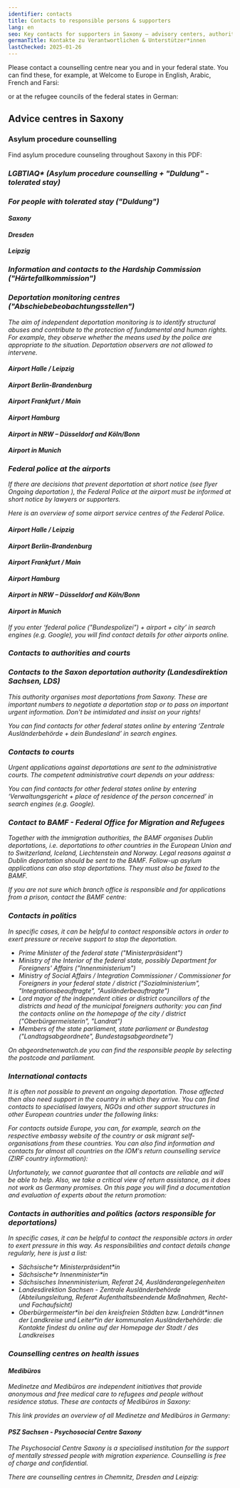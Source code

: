 ```yaml
---
identifier: contacts
title: Contacts to responsible persons & supporters
lang: en
seo: Key contacts for supporters in Saxony – advisory centers, authorities, courts, and political contacts for individuals at risk of deportation.
germanTitle: Kontakte zu Verantwortlichen & Unterstützer*innen
lastChecked: 2025-01-26
---
```


Please contact a counselling centre near you and in your federal state. You can find these, for example, at Welcome to Europe in English, Arabic, French and Farsi:
<ExternalShortLink identifier="w2eu_contacts" />

or at the refugee councils of the federal states in German:
<ExternalShortLink identifier="fluechtlingsraete" />

## Advice centres in Saxony

### Asylum procedure counselling

Find asylum procedure counseling throughout Saxony in this PDF:
<ExternalShortLink identifier="sfr_avbpdf" />

<Address identifier="sfr_avb" />
<Address identifier="rlc_dresden" />
<Address identifier="rlc_leipzig" />

### LGBTIAQ* (Asylum procedure counselling + "Duldung" - tolerated stay)

<Address identifier="gerede_dresden" />
<Address identifier="rosalinde" />
<Address identifier="lsvd_chemnitz" />

### For people with tolerated stay ("Duldung")

#### Saxony

<Address identifier="sfr_perspectives" />

#### Dresden

<Address identifier="sfr_perspektive_bleiberecht" />
<Address identifier="rlc_dresden" />

#### Leipzig

<Address identifier="rlc_leipzig" />
<Address identifier="space_leipzig" />

### Information and contacts to the Hardship Commission ("Härtefallkommission")

<ExternalShortLink identifier="saxhfk_hardship" />
<Address identifier="hfksachsen" />

### Deportation monitoring centres ("Abschiebebeobachtungsstellen")

The aim of independent deportation monitoring is to identify structural abuses and contribute to the protection of fundamental and human rights. For example, they observe whether the means used by the police are appropriate to the situation. Deportation observers are not allowed to intervene.

#### Airport Halle / Leipzig
<Address identifier="airport_halle_leipzig" />

#### Airport Berlin-Brandenburg
<Address identifier="airport_berlin-brandenburg" />

#### Airport Frankfurt / Main
<Address identifier="airport_frankfurt" />

#### Airport Hamburg
<Address identifier="airport_hh" />

#### Airport in NRW – Düsseldorf and Köln/Bonn
<Address identifier="airport_nrw" />

#### Airport in Munich
<Address identifier="airport_munich" />

### Federal police at the airports

If there are decisions that prevent deportation at short notice (see flyer <InternalShortLink identifier="ongoing-deportation">Ongoing deportation</InternalShortLink> ), the Federal Police at the airport must be informed at short notice by lawyers or supporters.

Here is an overview of some airport service centres of the Federal Police.

#### Airport Halle / Leipzig
<Address identifier="bupo_leipzig" />

#### Airport Berlin-Brandenburg
<Address identifier="bupo_ber" />

#### Airport Frankfurt / Main
<Address identifier="bupo_frankfurt" />

#### Airport Hamburg
<Address identifier="bupo_hh" />

#### Airport in NRW – Düsseldorf and Köln/Bonn
<Address identifier="bupo_duesseldorf" />
<Address identifier="bupo_koeln" />

#### Airport in Munich
<Address identifier="bupo_mun" />

If you enter ‘federal police ("Bundespolizei") + airport + city’ in search engines (e.g. Google), you will find contact details for other airports online.

### Contacts to authorities and courts

<Block identifier="fax" />

### Contacts to the Saxon deportation authority (Landesdirektion Sachsen, LDS)

This authority organises most deportations from Saxony. 
These are important numbers to negotiate a deportation stop or to pass on important urgent information.
Don't be intimidated and insist on your rights!

<Address identifier="lds" />

You can find contacts for other federal states online by entering ‘Zentrale Ausländerbehörde + dein Bundesland’ in search engines.

### Contacts to courts

Urgent applications against deportations are sent to the administrative courts. The competent administrative court depends on your address:
<Address identifier="vg_chemnitz" />
<Address identifier="vg_dresden" />
<Address identifier="vg_leipzig" />

You can find contacts for other federal states online by entering ‘Verwaltungsgericht + place of residence of the person concerned’ in search engines (e.g. Google).

### Contact to BAMF - Federal Office for Migration and Refugees

Together with the immigration authorities, the BAMF organises Dublin deportations, i.e. deportations to other countries in the European Union and to Switzerland, Iceland, Liechtenstein and Norway. Legal reasons against a Dublin deportation should be sent to the BAMF. Follow-up asylum applications can also stop deportations. They must also be faxed to the BAMF.
<Address identifier="bamf-dd" />
<Address identifier="bamf-le" />
<Address identifier="bamf-ch" />
If you are not sure which branch office is responsible and for applications from a prison, contact the BAMF centre:
<Address identifier="bamf-allg" />

### Contacts in politics

In specific cases, it can be helpful to contact responsible actors in order to exert pressure or receive support to stop the deportation.

- Prime Minister of the federal state ("Ministerpräsident")
- Ministry of the Interior of the federal state, possibly Department for Foreigners' Affairs ("Innenministerium")
- Ministry of Social Affairs / Integration Commissioner / Commissioner for Foreigners in your federal state / district ("Sozialministerium", "Integrationsbeauftragte", "Ausländerbeauftragte")
- Lord mayor of the independent cities or district councillors of the districts and head of the municipal foreigners authority: you can find the contacts online on the homepage of the city / district ("Oberbürgermeisterin", "Landrat")
- Members of the state parliament, state parliament or Bundestag ("Landtagsabgeordnete", Bundestagsabgeordnete")

On abgeordnetenwatch.de you can find the responsible people by selecting the postcode and parliament.
<ExternalShortLink identifier="abgeordnetenwatch" />

### International contacts

It is often not possible to prevent an ongoing deportation. Those affected then also need support in the country in which they arrive.
You can find contacts to specialised lawyers, NGOs and other support structures in other European countries under the following links:
<ExternalShortLink identifier="w2eu_contacts" />

<ExternalShortLink identifier="elena" />

For contacts outside Europe, you can, for example, search on the respective embassy website of the country or ask migrant self-organisations from these countries.
You can also find information and contacts for almost all countries on the IOM's return counselling service (ZIRF country information):
<ExternalShortLink identifier="return" />

Unfortunately, we cannot guarantee that all contacts are reliable and will be able to help. Also, we take a critical view of return assistance, as it does not work as Germany promises. On this page you will find a documentation and evaluation of experts about the return promotion:

<ExternalShortLink identifier="return-watch" />

### Contacts in authorities and politics (actors responsible for deportations)

In specific cases, it can be helpful to contact the responsible actors in order to exert pressure in this way.
As responsibilities and contact details change regularly, here is just a list:

- Sächsische\*r Ministerpräsident\*in
- Sächsische\*r Innenminister\*in
- Sächsisches Innenministerium, Referat 24, Ausländerangelegenheiten
- Landesdirektion Sachsen - Zentrale Ausländerbehörde (Abteilungsleitung, Referat Aufenthaltsbeendende Maßnahmen, Recht- und Fachaufsicht)
- Oberbürgermeister\*in bei den kreisfreien Städten bzw. Landrät\*innen der Landkreise und Leiter\*in der kommunalen Ausländerbehörde: die Kontakte findest du online auf der Homepage der Stadt / des Landkreises

### Counselling centres on health issues

#### Medibüros

Medinetze and Medibüros are independent initiatives that provide anonymous and free medical care to refugees and people without residence status.
These are contacts of Medibüros in Saxony:
<Address identifier="medibuero_chemnitz" />
<Address identifier="medinetz_dresden" />
<Address identifier="medinetz_leipzig" />
<Address identifier="medinetz_plauen" />

This link provides an overview of all Medinetze and Medibüros in Germany:
<ExternalShortLink identifier="medibueros" />

#### PSZ Sachsen - Psychosocial Centre Saxony

The Psychosocial Centre Saxony is a specialised institution for the support of mentally stressed people with migration experience. Counselling is free of charge and confidential.
<ExternalShortLink identifier="psz" />

There are counselling centres in Chemnitz, Dresden and Leipzig:
<Address identifier="psz_chemnitz" />
<Address identifier="psz_dresden" />
<Address identifier="psz_leipzig" />
